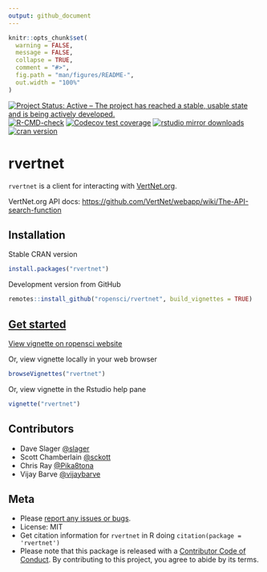 ```yaml
---
output: github_document
---
```


<!-- README.md is generated from README.Rmd. Please edit that file -->

```r
knitr::opts_chunk$set(
  warning = FALSE,
  message = FALSE,
  collapse = TRUE,
  comment = "#>",
  fig.path = "man/figures/README-",
  out.width = "100%"
)
```

<!-- badges: start -->

[![Project Status: Active – The project has reached a stable, usable state and is being actively developed.](https://www.repostatus.org/badges/latest/active.svg)](https://www.repostatus.org/#active) [![R-CMD-check](https://github.com/ropensci/rvertnet/actions/workflows/R-CMD-check.yaml/badge.svg)](https://github.com/ropensci/rvertnet/actions/workflows/R-CMD-check.yaml) [![Codecov test coverage](https://codecov.io/gh/ropensci/rvertnet/branch/master/graph/badge.svg)](https://app.codecov.io/gh/ropensci/rvertnet?branch=master) [![rstudio mirror downloads](https://cranlogs.r-pkg.org/badges/rvertnet)](https://github.com/r-hub/cranlogs.app) [![cran version](https://www.r-pkg.org/badges/version/rvertnet)](https://cran.r-project.org/package=rvertnet)

<!-- badges: end -->

# rvertnet

`rvertnet` is a client for interacting with [VertNet.org](http://vertnet.org/).

VertNet.org API docs: <https://github.com/VertNet/webapp/wiki/The-API-search-function>

## Installation

Stable CRAN version

```r
install.packages("rvertnet")
```

Development version from GitHub

```r
remotes::install_github("ropensci/rvertnet", build_vignettes = TRUE)
```

## [Get started](https://docs.ropensci.org/rvertnet/articles/rvertnet.html)

[View vignette on ropensci website](https://docs.ropensci.org/rvertnet/articles/rvertnet.html)

Or, view vignette locally in your web browser

```r
browseVignettes("rvertnet")
```

Or, view vignette in the Rstudio help pane

```r
vignette("rvertnet")
```

## Contributors

-   Dave Slager [\@slager](https://github.com/slager)
-   Scott Chamberlain [\@sckott](https://github.com/sckott)
-   Chris Ray [\@Pika8tona](https://github.com/Pika8tona)
-   Vijay Barve [\@vijaybarve](https://github.com/vijaybarve)

## Meta

-   Please [report any issues or bugs](https://github.com/ropensci/rvertnet/issues).
-   License: MIT
-   Get citation information for `rvertnet` in R doing `citation(package = 'rvertnet')`
-   Please note that this package is released with a [Contributor Code of Conduct](https://ropensci.org/code-of-conduct/). By contributing to this project, you agree to abide by its terms.
